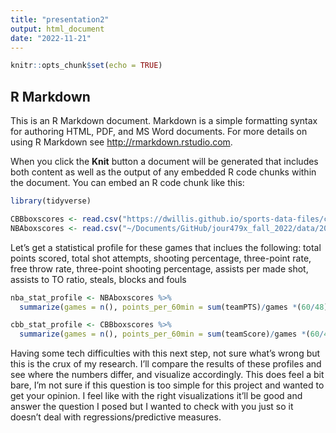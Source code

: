 ```yaml
---
title: "presentation2"
output: html_document
date: "2022-11-21"
---
```


```r
knitr::opts_chunk$set(echo = TRUE)
```

## R Markdown

This is an R Markdown document. Markdown is a simple formatting syntax for authoring HTML, PDF, and MS Word documents. For more details on using R Markdown see <http://rmarkdown.rstudio.com>.

When you click the **Knit** button a document will be generated that includes both content as well as the output of any embedded R code chunks within the document. You can embed an R code chunk like this:

```r
library(tidyverse)
```

```r
CBBboxscores <- read.csv("https://dwillis.github.io/sports-data-files/cbblogs1522.csv")
NBAboxscores <- read.csv("~/Documents/GitHub/jour479x_fall_2022/data/2012-18_officialBoxScore.csv") 
```
Let's get a statistical profile for these games that inclues the following: total points scored, total shot attempts, shooting percentage, three-point rate, free throw rate, three-point shooting percentage, assists per made shot, assists to TO ratio, steals, blocks and fouls
```r
nba_stat_profile <- NBAboxscores %>% 
  summarize(games = n(), points_per_60min = sum(teamPTS)/games *(60/48), total_shot_attempts_per_60 = sum(teamFGA)/games *(60/48), shooting_perc = sum(teamFG)/sum(teamFGA), three_rate = sum(team3PA)/sum(teamFGA), free_throw_rate = sum(teamFTA)/sum(teamFGA), three_point_perc = sum(team3P)/sum(team3PA), assist_perc = sum(teamASST)/sum(teamFG))

cbb_stat_profile <- CBBboxscores %>% 
  summarize(games = n(), points_per_60min = sum(teamScore)/games *(60/40), total_shot_attempts_per_60 = sum(TeamFGA)/games *(60/40), shooting_perc = sum(TeamFG)/sum(TeamFGA), three_rate = sum(Team3PA)/sum(TeamFGA), free_throw_rate = sum(TeamFTA)/sum(TeamFGA), three_point_perc = sum(Team3P)/sum(Team3PA), assist_perc = sum(TeamAssists)/sum(TeamFG))
```
Having some tech difficulties with this next step, not sure what's wrong but this is the crux of my research. I'll compare the results of these profiles and see where the numbers differ, and visualize accordingly. This does feel a bit bare, I'm not sure if this question is too simple for this project and wanted to get your opinion. I feel like with the right visualizations it'll be good and answer the question I posed but I wanted to check with you just so it doesn't deal with regressions/predictive measures. 